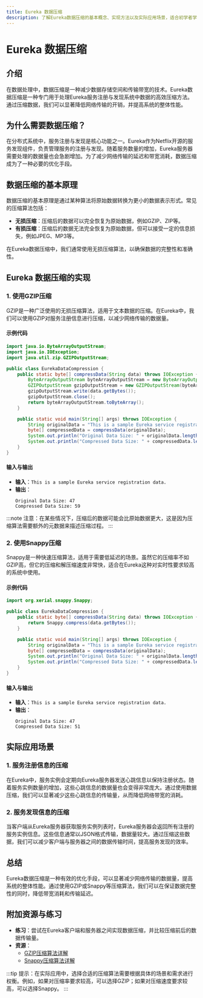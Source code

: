 ```yaml
---
title: Eureka 数据压缩
description: 了解Eureka数据压缩的基本概念、实现方法以及实际应用场景，适合初学者学习。
---
```


# Eureka 数据压缩

## 介绍

在数据处理中，数据压缩是一种减少数据存储空间和传输带宽的技术。Eureka数据压缩是一种专门用于处理Eureka服务注册与发现系统中数据的高效压缩方法。通过压缩数据，我们可以显著降低网络传输的开销，并提高系统的整体性能。

## 为什么需要数据压缩？

在分布式系统中，服务注册与发现是核心功能之一。Eureka作为Netflix开源的服务发现组件，负责管理服务的注册与发现。随着服务数量的增加，Eureka服务器需要处理的数据量也会急剧增加。为了减少网络传输的延迟和带宽消耗，数据压缩成为了一种必要的优化手段。

## 数据压缩的基本原理

数据压缩的基本原理是通过某种算法将原始数据转换为更小的数据表示形式。常见的压缩算法包括：

- **无损压缩**：压缩后的数据可以完全恢复为原始数据，例如GZIP、ZIP等。
- **有损压缩**：压缩后的数据无法完全恢复为原始数据，但可以接受一定的信息损失，例如JPEG、MP3等。

在Eureka数据压缩中，我们通常使用无损压缩算法，以确保数据的完整性和准确性。

## Eureka 数据压缩的实现

### 1. 使用GZIP压缩

GZIP是一种广泛使用的无损压缩算法，适用于文本数据的压缩。在Eureka中，我们可以使用GZIP对服务注册信息进行压缩，以减少网络传输的数据量。

#### 示例代码

```java
import java.io.ByteArrayOutputStream;
import java.io.IOException;
import java.util.zip.GZIPOutputStream;

public class EurekaDataCompression {
    public static byte[] compressData(String data) throws IOException {
        ByteArrayOutputStream byteArrayOutputStream = new ByteArrayOutputStream();
        GZIPOutputStream gzipOutputStream = new GZIPOutputStream(byteArrayOutputStream);
        gzipOutputStream.write(data.getBytes());
        gzipOutputStream.close();
        return byteArrayOutputStream.toByteArray();
    }

    public static void main(String[] args) throws IOException {
        String originalData = "This is a sample Eureka service registration data.";
        byte[] compressedData = compressData(originalData);
        System.out.println("Original Data Size: " + originalData.length());
        System.out.println("Compressed Data Size: " + compressedData.length);
    }
}
```

#### 输入与输出

- **输入**：`This is a sample Eureka service registration data.`
- **输出**：
  ```
  Original Data Size: 47
  Compressed Data Size: 59
  ```

:::note
注意：在某些情况下，压缩后的数据可能会比原始数据更大，这是因为压缩算法需要额外的元数据来描述压缩过程。
:::

### 2. 使用Snappy压缩

Snappy是一种快速压缩算法，适用于需要低延迟的场景。虽然它的压缩率不如GZIP高，但它的压缩和解压缩速度非常快，适合在Eureka这种对实时性要求较高的系统中使用。

#### 示例代码

```java
import org.xerial.snappy.Snappy;

public class EurekaDataCompression {
    public static byte[] compressData(String data) throws IOException {
        return Snappy.compress(data.getBytes());
    }

    public static void main(String[] args) throws IOException {
        String originalData = "This is a sample Eureka service registration data.";
        byte[] compressedData = compressData(originalData);
        System.out.println("Original Data Size: " + originalData.length());
        System.out.println("Compressed Data Size: " + compressedData.length);
    }
}
```

#### 输入与输出

- **输入**：`This is a sample Eureka service registration data.`
- **输出**：
  ```
  Original Data Size: 47
  Compressed Data Size: 51
  ```

## 实际应用场景

### 1. 服务注册信息的压缩

在Eureka中，服务实例会定期向Eureka服务器发送心跳信息以保持注册状态。随着服务实例数量的增加，这些心跳信息的数据量也会变得非常庞大。通过使用数据压缩，我们可以显著减少这些心跳信息的传输量，从而降低网络带宽的消耗。

### 2. 服务发现信息的压缩

当客户端从Eureka服务器获取服务实例列表时，Eureka服务器会返回所有注册的服务实例信息。这些信息通常以JSON格式传输，数据量较大。通过压缩这些数据，我们可以减少客户端与服务器之间的数据传输时间，提高服务发现的效率。

## 总结

Eureka数据压缩是一种有效的优化手段，可以显著减少网络传输的数据量，提高系统的整体性能。通过使用GZIP或Snappy等压缩算法，我们可以在保证数据完整性的同时，降低带宽消耗和传输延迟。

## 附加资源与练习

- **练习**：尝试在Eureka客户端和服务器之间实现数据压缩，并比较压缩前后的数据传输量。
- **资源**：
  - [GZIP压缩算法详解](https://en.wikipedia.org/wiki/Gzip)
  - [Snappy压缩算法详解](https://en.wikipedia.org/wiki/Snappy_(compression))

:::tip
提示：在实际应用中，选择合适的压缩算法需要根据具体的场景和需求进行权衡。例如，如果对压缩率要求较高，可以选择GZIP；如果对压缩速度要求较高，可以选择Snappy。
:::